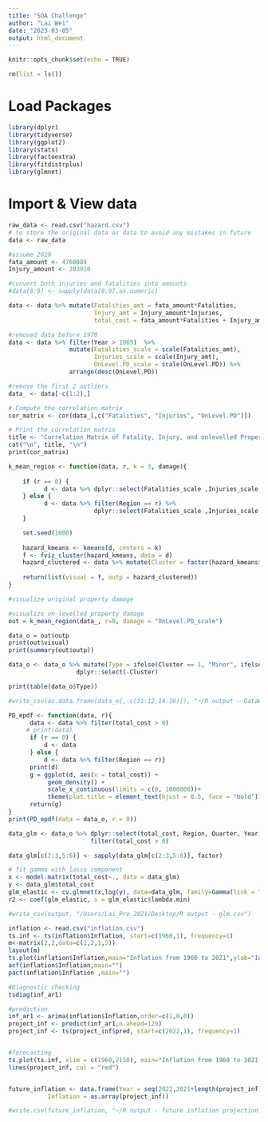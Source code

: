 ```yaml
---
title: "SOA Challenge"
author: "Lai Wei"
date: "2023-03-05"
output: html_document
---
```


```r
knitr::opts_chunk$set(echo = TRUE)
```

```r
rm(list = ls())
```

# Load Packages
```r
library(dplyr)
library(tidyverse)
library(ggplot2)
library(stats)
library(factoextra)
library(fitdistrplus)
library(glmnet)
```


# Import & View data
```r
raw_data <- read.csv("hazard.csv")
# to store the original data as data to avoid any mistakes in future 
data <- raw_data 

#assume 2020 
fata_amount <- 4760884
Injury_amount <- 203910


```

```r
#convert both injuries and fatalities into amounts
#data[8:9] <- sapply(data[8:9],as.numeric) 

data <- data %>% mutate(Fatalities_amt = fata_amount*Fatalities,
                        Injury_amt = Injury_amount*Injuries,
                        total_cost = fata_amount*Fatalities + Injury_amount*Injuries + OnLevel.PD)

#removed data before 1970 
data <- data %>% filter(Year > 1969)  %>%
                 mutate(Fatalities_scale = scale(Fatalities_amt),
                        Injuries_scale = scale(Injury_amt),
                        OnLevel.PD_scale = scale(OnLevel.PD)) %>% 
                 arrange(desc(OnLevel.PD))

#remove the first 2 outliers
data_ <- data[-c(1:2),]

# Compute the correlation matrix
cor_matrix <- cor(data_[,c("Fatalities", "Injuries", "OnLevel.PD")])

# Print the correlation matrix
title <- "Correlation Matrix of Fatality, Injury, and onlevelled Property Damage"
cat("\n", title, "\n")
print(cor_matrix)
```


```r
k_mean_region <- function(data, r, k = 3, damage){
    
    if (r == 0) {
          d <- data %>% dplyr::select(Fatalities_scale ,Injuries_scale, damage)
    } else {
          d <- data %>% filter(Region == r) %>%
                        dplyr::select(Fatalities_scale ,Injuries_scale, damage)
    }

    set.seed(1000)
    
    hazard_kmeans <- kmeans(d, centers = k)
    f <- fviz_cluster(hazard_kmeans, data = d)
    hazard_clustered <- data %>% mutate(Cluster = factor(hazard_kmeans$cluster))
    
    return(list(visual = f, outp = hazard_clustered))
}
```


```r
#visualize original property damage 

#visualize on-levelled property damage 
out = k_mean_region(data_, r=0, damage = "OnLevel.PD_scale")

data_o = out$outp
print(out$visual)
print(summary(out$outp))

data_o <- data_o %>% mutate(Type = ifelse(Cluster == 1, "Minor", ifelse(Cluster == 2, "Medium", "Major"))) %>% 
                   dplyr::select(-Cluster)

print(table(data_o$Type))

#write_csv(as.data.frame(data_o[,-c(11:12,14:16)]), "~/R output - DataWithType.csv")

```

```r
PD_epdf <- function(data, r){
      data <- data %>% filter(total_cost > 0)
     # print(data)
      if (r == 0) {
          d <- data
      } else {
          d <- data %>% filter(Region == r)}
      print(d)
      g = ggplot(d, aes(x = total_cost)) +
           geom_density() +
           scale_x_continuous(limits = c(0, 1000000))+
           theme(plot.title = element_text(hjust = 0.5, face = "bold"))
      return(g)
}
print(PD_epdf(data = data_o, r = 0))
```


```r
data_glm <- data_o %>% dplyr::select(total_cost, Region, Quarter, Year, Hazard.Group, Type) %>% 
                       filter(total_cost > 0)

data_glm[c(2:3,5:6)] <- sapply(data_glm[c(2:3,5:6)], factor)

# fit gamma with lasso component
x <- model.matrix(total_cost~., data = data_glm)
y <- data_glm$total_cost 
glm_elastic <- cv.glmnet(x,log(y), data=data_glm, family=Gamma(link = "log"), alpha =1, nfolds = 5)
r2 <- coef(glm_elastic, s = glm_elastic$lambda.min)

#write_csv(output, "/Users/Lai_Pro_2021/Desktop/R output - glm.csv")

```

```r

inflation <- read.csv("inflation.csv")
ts.inf <- ts(inflation$Inflation, start=c(1960,1), frequency=1)
m<-matrix(2,2,data=c(1,2,1,3))
layout(m)
ts.plot(inflation$Inflation,main="Inflation from 1960 to 2021",ylab="Inflation rate")
acf(inflation$Inflation,main="")
pacf(inflation$Inflation ,main="")

#Diagnostic checking
tsdiag(inf_ar1)

#prediction 
inf_ar1 <- arima(inflation$Inflation,order=c(1,0,0))
project_inf <- predict(inf_ar1,n.ahead=129)
project_inf <- ts(project_inf$pred, start=c(2022,1), frequency=1)


#forecasting
ts.plot(ts.inf, xlim = c(1960,2150), main="Inflation from 1960 to 2021 and future projection",ylab="Inflation rate")
lines(project_inf, col = "red")


future_inflation <- data.frame(Year = seq(2022,2021+length(project_inf)),
           Inflation = as.array(project_inf))

#write.csv(future_inflation, "~/R output - future inflation projection.csv")

``` 




